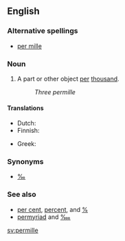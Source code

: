 {{wikipedia}}
==English==

===Alternative spellings===
* [[per mille]]

===Noun===
{{en-noun|permille}}

# A part or other object [[per]] [[thousand]].
#: ''Three permille''

====Translations====
{{trans-top|per thousand}}
* Dutch: {{t-|nl|promille}}
* Finnish: {{t-|fi|promilli}}
{{trans-mid}}
* Greek: {{t|el|τοις χιλίοις|sc=Grek}}
{{trans-bottom}}

===Synonyms===
* [[‰]]

===See also===
* [[per cent]], [[percent]], and [[%]]
* [[permyriad]] and [[‱]]

[[sv:permille]]